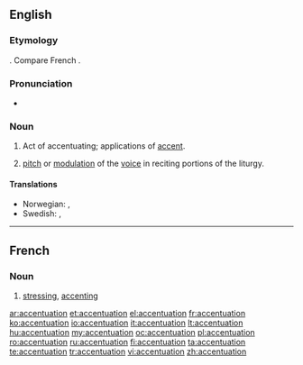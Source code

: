 ==English==

===Etymology===
{{etyl|LL.}} {{term|accentuatio|lang=la}}. Compare French {{term|accentuation|lang=fr}}.

===Pronunciation===
* {{rhymes|eɪʃən}}

===Noun===
{{en-noun}}

# Act of accentuating; applications of [[accent]].
# {{context|ecclesiastical music}} [[pitch]] or [[modulation]] of the [[voice]] in reciting portions of the liturgy.

====Translations====
{{trans-top|act of accentuating}}
{{trans-mid}}
{{trans-bottom}}

{{trans-top|pitch or modulation of the voice}}
{{trans-mid}}
{{trans-bottom}}

{{checktrans-top}}
* Norwegian: {{t|no|betoning|c}}, {{t|no|aksentuering|c}}
* Swedish: {{t|sv|betoning}}, {{t|sv|accentuering}}
{{checktrans-bottom}}

----
==French==
===Noun===
{{fr-noun|f}}
# [[stressing]], [[accenting]]

[[ar:accentuation]]
[[et:accentuation]]
[[el:accentuation]]
[[fr:accentuation]]
[[ko:accentuation]]
[[io:accentuation]]
[[it:accentuation]]
[[lt:accentuation]]
[[hu:accentuation]]
[[my:accentuation]]
[[oc:accentuation]]
[[pl:accentuation]]
[[ro:accentuation]]
[[ru:accentuation]]
[[fi:accentuation]]
[[ta:accentuation]]
[[te:accentuation]]
[[tr:accentuation]]
[[vi:accentuation]]
[[zh:accentuation]]